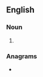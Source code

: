 ==English==

===Noun===
{{en-noun}}

# {{obsolete spelling of|servant|lang=en}}

===Anagrams===
* {{anagrams|en|Transue|aunters|natuers|natures|saunter|sea turn|tea-urns|unrates}}